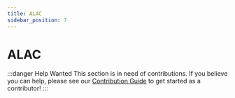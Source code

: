 ```yaml
---
title: ALAC
sidebar_position: 7
---
```


# ALAC

:::danger Help Wanted
This section is in need of contributions. If you believe you can help, please see our [Contribution Guide](../contribution-guide.mdx) to get started as a contributor!
:::